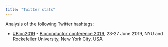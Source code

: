 ```yaml
---
title: "Twitter stats"
---
```


Analysis of the following Twitter hashtags:

* [#Bioc2019](bioc2019.html) - [Bioconductor conference 2019][Bioc2019], 23-27 June 2019,  NYU and Rockefeller University, New York City, USA

[Bioc2019]: https://bioc2019.bioconductor.org "Bioc2019"
